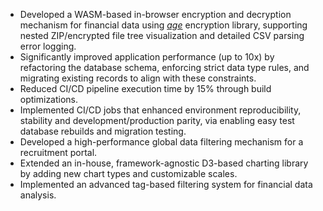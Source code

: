 

- Developed a WASM-based in-browser encryption and decryption mechanism for financial data using [_age_](https://github.com/FiloSottile/age) encryption library, supporting nested ZIP/encrypted file tree visualization and detailed CSV parsing error logging.
- Significantly improved application performance (up to 10x) by refactoring the database schema, enforcing strict data type rules, and migrating existing records to align with these constraints.
- Reduced CI/CD pipeline execution time by 15% through build optimizations.
- Implemented CI/CD jobs that enhanced environment reproducibility, stability and development/production parity, via enabling easy test database rebuilds and migration testing.
- Developed a high-performance global data filtering mechanism for a recruitment portal.
- Extended an in-house, framework-agnostic D3-based charting library by adding new chart types and customizable scales.
- Implemented an advanced tag-based filtering system for financial data analysis.
